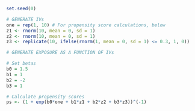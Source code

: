 
```r
set.seed(0)
```

```r
# GENERATE IVs
one = rep(1, 10) # For propensity score calculations, below
z1 <- rnorm(10, mean = 0, sd = 1)
z2 <- rnorm(10, mean = 0, sd = 1)
z3 <- replicate(10, ifelse(rnorm(1, mean = 0, sd = 1) <= 0.3, 1, 0))

# GENERATE EXPOSURE AS A FUNCTION OF IVs

# Set betas
b0 = 1.5
b1 = 1
b2 = -2
b3 = 1

# Calculate propensity scores
ps <- (1 + exp(b0*one + b1*z1 + b2*z2 + b3*z3))^(-1)
```



